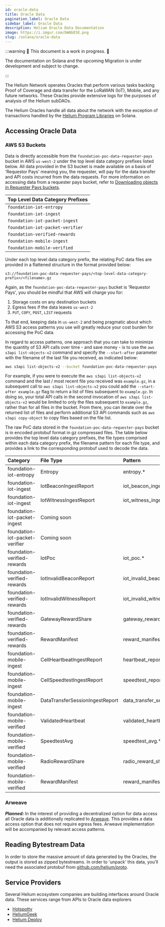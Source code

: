 ```yaml
---
id: oracle-data
title: Oracle Data
pagination_label: Oracle Data
sidebar_label: Oracle Data
description: Helium Oracle Data Documentation
image: https://i.imgur.com/bWAbESE.png
slug: /solana/oracle-data
---
```



:::warning 🚧 This document is a work in progress. 🚧

The documentation on Solana and the upcoming Migration is under development and subject to change.

:::

The Helium Network operates Oracles that perform various tasks backing Proof of Coverage and data
transfer for the LoRaWAN (IoT), Mobile, and any future networks. These Oracles provide extensive
logs for the purposes of analysis of the Helium subDAOs.

The Helium Oracles handle all data about the network with the exception of transactions handled by
the [Helium Program Libraries](https://github.com/helium/helium-program-library) on Solana.

<!--TODO: break out all the data for each, What is the bucket, what data is in each  -->

## Accessing Oracle Data

### AWS S3 Buckets

Data is directly accessible from the `foundation-poc-data-requester-pays` bucket in AWS `us-west-2` 
under the top level data category prefixes listed below. All data provided in the S3 bucket is 
made available on a basis of 'Requestor Pays' meaning you, the requester, will pay for the data 
transfer and API costs incurred from the data requests. For more information on accessing data from 
a requester pays bucket, refer to [Downloading objects in Requester Pays buckets](https://docs.aws.amazon.com/AmazonS3/latest/userguide/ObjectsinRequesterPaysBuckets.html).

   | Top Level Data Category Prefixes |
   | -------------------------------- |
   | `foundation-iot-entropy`         |
   | `foundation-iot-ingest`          |
   | `foundation-iot-packet-ingest`   |
   | `foundation-iot-packet-verifier` |
   | `foundation-verified-rewards`    |
   | `foundation-mobile-ingest`       |
   | `foundation-mobile-verified`     |

Under each top level data category prefix, the relating PoC data files are provided in a flattened 
structure in the format provided below:

`s3://foundation-poc-data-requester-pays/<top-level-data-category-prefix>/<filename>.gz`

Again, as the `foundation-poc-data-requester-pays` bucket is 'Requestor Pays', you should be mindful 
that AWS will charge you for:

1. Storage costs on any destination buckets
2. Egress fees if the data leaves `us-west-2`
3. `PUT`, `COPY`, `POST`, `LIST` requests

To that end, keeping data in `us-west-2` and being pragmatic about which AWS S3 access patterns you
use will greatly reduce your cost burden for accessing the PoC data.

In regard to access patterns, one approach that you can take to minimize the quantity of S3 API 
calls over time - and save money - is to use the `aws s3api list-objects-v2` command and specify
the `--start-after` parameter with the filename of the last file you received, as indicated below:

```bash
aws s3api list-objects-v2 --bucket foundation-poc-data-requester-pays --prefix <top-level-data-category-prefix> --start-after <filename> --request-payer requester
```

For example, if you were to execute the `aws s3api list-objects-v2` command and the last / most 
recent file you received was `example.gz`, in a subsequent call to `aws s3api list-objects-v2` you 
could add the `--start-after example.gz` flag to return a list of files subsequent to `example.gz`. 
In doing so, your total API calls in the second invocation of `aws s3api list-objects-v2` would be 
limited to only the files subsequent to `example.gz`, rather than for all files in the bucket. From
there, you can iterate over the returned list of files and perform additional S3 API commands such 
as `aws s3api copy-object` to copy files based on the file list.

The raw PoC data stored in the `foundation-poc-data-requester-pays` bucket is in encoded protobuf
format in gz compressed files. The table below provides the top level data category prefixes, the 
file types comprised within each data category prefix, the filename pattern for each file type, and 
provides a link to the corresponding protobuf used to decode the data.

| Category | File Type | Pattern | Protobuf |
| :--- | :--- | :-- | :-- |
| foundation-iot-entropy | Entropy | entropy.\* | [Proto](https://github.com/helium/proto/blob/149997d2a74e08679e56c2c892d7e46f2d0d1c46/src/entropy.proto#L5) |
| foundation-iot-ingest | IotBeaconIngestReport | iot_beacon_ingest_report.\* | [Proto](https://github.com/helium/proto/blob/149997d2a74e08679e56c2c892d7e46f2d0d1c46/src/service/poc_lora.proto#L83) |
| foundation-iot-ingest | IotWitnessIngestReport | iot_witness_ingest_report.\* | [Proto](https://github.com/helium/proto/blob/149997d2a74e08679e56c2c892d7e46f2d0d1c46/src/service/poc_lora.proto#L90) |
| foundation-iot-packet-ingest | Coming soon |
| foundation-iot-packet-verifier | Coming soon |
| foundation-verified-rewards | IotPoc | iot_poc.\* | [Proto](https://github.com/helium/proto/blob/149997d2a74e08679e56c2c892d7e46f2d0d1c46/src/service/poc_lora.proto#L162) |
| foundation-verified-rewards | IotInvalidBeaconReport | iot_invalid_beacon.\* | [Proto](https://github.com/helium/proto/blob/149997d2a74e08679e56c2c892d7e46f2d0d1c46/src/service/poc_lora.proto#L125) |
| foundation-verified-rewards | IotInvalidWitnessReport | iot_invalid_witness.\* | [Proto](https://github.com/helium/proto/blob/149997d2a74e08679e56c2c892d7e46f2d0d1c46/src/service/poc_lora.proto#L133) |
| foundation-verified-rewards | GatewayRewardShare | gateway_reward_share.\* | [Proto](https://github.com/helium/proto/blob/149997d2a74e08679e56c2c892d7e46f2d0d1c46/src/service/poc_lora.proto#L171) |
| foundation-verified-rewards| RewardManifest | reward_manifest.\* | [Proto](https://github.com/helium/proto/blob/149997d2a74e08679e56c2c892d7e46f2d0d1c46/src/reward_manifest.proto#L5) |
| foundation-mobile-ingest | CellHeartbeatIngestReport | heartbeat_report.\* | [Proto](https://github.com/helium/proto/blob/149997d2a74e08679e56c2c892d7e46f2d0d1c46/src/service/poc_mobile.proto#L50) |
| foundation-mobile-ingest | CellSpeedtestIngestReport | speedtest_report.\* | [Proto](https://github.com/helium/proto/blob/149997d2a74e08679e56c2c892d7e46f2d0d1c46/src/service/poc_mobile.proto#L25) |
| foundation-mobile-ingest | DataTransferSessionIngestReport | data_transfer_session_ingest_report.\* | [Proto](https://github.com/helium/proto/blob/149997d2a74e08679e56c2c892d7e46f2d0d1c46/src/service/poc_mobile.proto#L177) |
| foundation-mobile-verified | ValidatedHeartbeat | validated_heartbeat.\* | [Proto](https://github.com/helium/proto/blob/149997d2a74e08679e56c2c892d7e46f2d0d1c46/src/service/poc_mobile.proto#L80) |
| foundation-mobile-verified | SpeedtestAvg | speedtest_avg.\* | [Proto](https://github.com/helium/proto/blob/149997d2a74e08679e56c2c892d7e46f2d0d1c46/src/service/poc_mobile.proto#L97) | 
| foundation-mobile-verified | RadioRewardShare | radio_reward_share.\* | [Proto](https://github.com/helium/proto/blob/149997d2a74e08679e56c2c892d7e46f2d0d1c46/src/service/poc_mobile.proto#L118) |
| foundation-mobile-verified | RewardManifest | reward_manifest.\* | [Proto](https://github.com/helium/proto/blob/149997d2a74e08679e56c2c892d7e46f2d0d1c46/src/reward_manifest.proto#L5) |

### Arweave

_**Planned:**_ In the interest of providing a decentralized option for data access all Oracle data
is additionally replicated to [Arweave](https://www.arweave.org). This provides a data access option
that does not require egress fees. Arweave implementation will be accompanied by relevant access
patterns.

## Reading Bytestream Data

In order to store the massive amount of data generated by the Oracles, the output is stored as
zipped bytestreams. In order to 'unpack' this data, you'll need the associated protobuf from
[github.com/helium/proto](https://github.com/helium/proto).

<!--TODO: list the specific protos used for each file type  -->

## Service Providers

Several Helium ecosystem companies are building interfaces around Oracle data. These services range
from APIs to Oracle data explorers

- [Hotspotty](https://hotspotty.net)
- [HeliumGeek](https://heliumgeek.com)
- [Helium Deploy](https://www.heliumdeploy.io)
